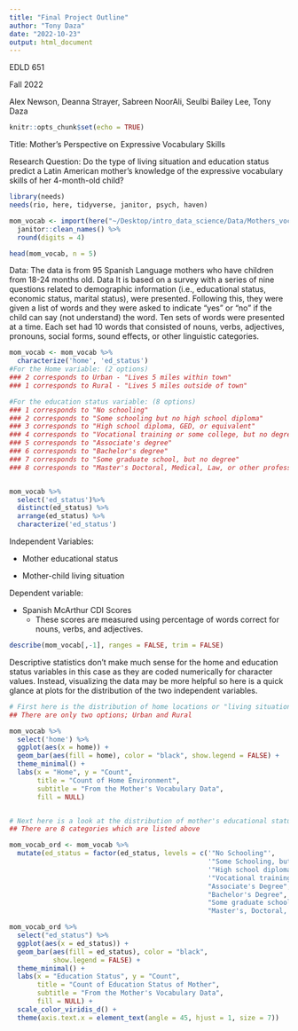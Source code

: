 ```yaml
---
title: "Final Project Outline"
author: "Tony Daza"
date: "2022-10-23"
output: html_document
---
```

EDLD 651 

Fall 2022 

Alex Newson, Deanna Strayer, Sabreen NoorAli, Seulbi Bailey Lee, Tony Daza 


```r
knitr::opts_chunk$set(echo = TRUE)
```


Title: Mother’s Perspective on Expressive Vocabulary Skills  

Research Question: Do the type of living situation and education status predict a Latin American mother’s knowledge of the expressive vocabulary skills of her 4-month-old child? 


```r
library(needs)
needs(rio, here, tidyverse, janitor, psych, haven)

mom_vocab <- import(here("~/Desktop/intro_data_science/Data/Mothers_vocab_data.sav")) %>%
  janitor::clean_names() %>%
  round(digits = 4)

head(mom_vocab, n = 5)

```

Data: The data is from 95 Spanish Language mothers who have children from 18-24 months old. Data It is based on a survey with a series of nine questions related to demographic information (i.e., educational status, economic status, marital status), were presented. Following this, they were given a list of words and they were asked to indicate “yes” or “no” if the child can say (not understand) the word. Ten sets of words were presented at a time. Each set had 10 words that consisted of nouns, verbs, adjectives, pronouns, social forms, sound effects, or other linguistic categories.   

```r

mom_vocab <- mom_vocab %>%
  characterize('home', 'ed_status')
#For the Home variable: (2 options)
### 2 corresponds to Urban - "Lives 5 miles within town"
### 1 corresponds to Rural - "Lives 5 miles outside of town"

#For the education status variable: (8 options)
### 1 corresponds to "No schooling"
### 2 corresponds to "Some schooling but no high school diploma"
### 3 corresponds to "High school diploma, GED, or equivalent"
### 4 corresponds to "Vocational training or some college, but no degree"
### 5 corresponds to "Associate's degree"
### 6 corresponds to "Bachelor's degree"
### 7 corresponds to "Some graduate school, but no degree"
### 8 corresponds to "Master's Doctoral, Medical, Law, or other professional degree"


mom_vocab %>%
  select('ed_status')%>%
  distinct(ed_status) %>%
  arrange(ed_status) %>%
  characterize('ed_status')

```

Independent Variables:  

 - Mother educational status 

 - Mother-child living situation 

Dependent variable: 

 - Spanish McArthur CDI Scores
    - These scores are measured using percentage of words correct for nouns, verbs, and adjectives.

```r
describe(mom_vocab[,-1], ranges = FALSE, trim = FALSE)

```
Descriptive statistics don't make much sense for the home and education status variables in this case as they are coded numerically for character values. Instead, visualizing the data may be more helpful so here is a quick glance at plots for the distribution of the two independent variables.

```r
# First here is the distribution of home locations or "living situation"
## There are only two options; Urban and Rural

mom_vocab %>%
  select('home') %>%
  ggplot(aes(x = home)) +
  geom_bar(aes(fill = home), color = "black", show.legend = FALSE) +
  theme_minimal() +
  labs(x = "Home", y = "Count", 
       title = "Count of Home Environment", 
       subtitle = "From the Mother's Vocabulary Data",
       fill = NULL)


# Next here is a look at the distribution of mother's educational status
## There are 8 categories which are listed above

mom_vocab_ord <- mom_vocab %>% 
  mutate(ed_status = factor(ed_status, levels = c('"No Schooling"',
                                                  '"Some Schooling, but no high school diploma"',
                                                  '"High school diploma, GED, or equivalent"',
                                                  '"Vocational training or some college, but no degree"',
                                                  "Associate's Degree",
                                                  "Bachelor's Degree",
                                                  "Some graduate school, but no degree",
                                                  "Master's, Doctoral, Medical, Law, or other professional degree")))

mom_vocab_ord %>%
  select("ed_status") %>%
  ggplot(aes(x = ed_status)) + 
  geom_bar(aes(fill = ed_status), color = "black",
           show.legend = FALSE) + 
  theme_minimal() + 
  labs(x = "Education Status", y = "Count",
       title = "Count of Education Status of Mother",
       subtitle = "From the Mother's Vocabulary Data",
       fill = NULL) +
  scale_color_viridis_d() + 
  theme(axis.text.x = element_text(angle = 45, hjust = 1, size = 7))

```



